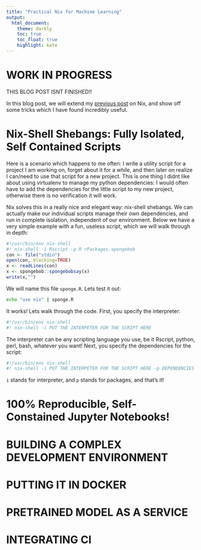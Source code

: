 ```yaml
---
title: "Practical Nix for Machine Learning"
output: 
  html_document:
    theme: darkly
    toc: true
    toc_float: true
    highlight: kate
---
```


# WORK IN PROGRESS

THIS BLOG POST ISNT FINISHED!!

In this blog post, we will extend my [previous post](nix.html) on Nix, and show off some tricks which I have found incredibly useful.

# Nix-Shell Shebangs: Fully Isolated, Self Contained Scripts

Here is a scenario which happens to me often: I write a utility script for a project I am working on, forget about it for a while, and then later on realize I can/need to use that script for a new project. This is one thing I didnt like about using virtualenv to manage my python dependencies: I would often have to add the dependencies for the little script to my new project, otherwise there is no verification it will work. 

Nix solves this in a really nice and elegant way: nix-shell shebangs. We can actually make our individual scripts manage their own dependencies, and run in complete isolation, independent of our environment. Below we have a very simple example with a fun, useless script, which we will walk through in depth:

```r
#!/usr/bin/env nix-shell
#! nix-shell -i Rscript -p R rPackages.spongebob
con <- file("stdin")
open(con, blocking=TRUE)
x <- readLines(con)
x <- spongebob::spongebobsay(x)
write(x,"")
```

We will name this file `sponge.R`. Lets test it out:

```bash
echo "use nix" | sponge.R
```

It works! Lets walk through the code. First, you specify the interpreter:

```bash
#!/usr/bin/env nix-shell
#! nix-shell -i PUT THE INTERPETER FOR THE SCRIPT HERE
```

The interpreter can be any scripting language you use, be it Rscript, python, perl, bash, whatever you want! Next, you specify the dependencies for the script:


```bash
#!/usr/bin/env nix-shell
#! nix-shell -i PUT THE INTERPETER FOR THE SCRIPT HERE -p DEPENDENCIES HERE
```

`i` stands for interpreter, and `p` stands for packages, and that's it!

# 100% Reproducible, Self-Constained Jupyter Notebooks!


# BUILDING A COMPLEX DEVELOPMENT ENVIRONMENT

# PUTTING IT IN DOCKER

# PRETRAINED MODEL AS A SERVICE

# INTEGRATING CI
